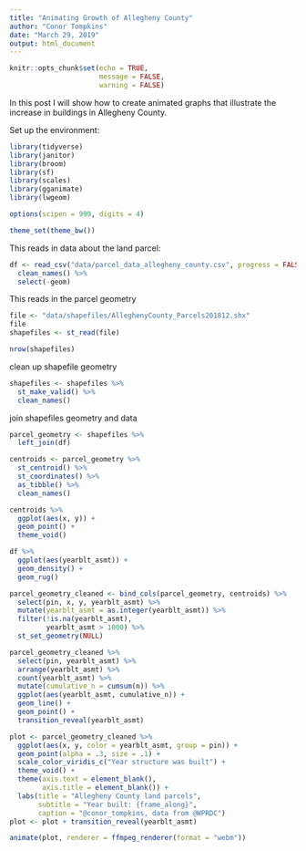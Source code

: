 ```yaml
---
title: "Animating Growth of Allegheny County"
author: "Conor Tompkins"
date: "March 29, 2019"
output: html_document
---
```


```r
knitr::opts_chunk$set(echo = TRUE,
                      message = FALSE,
                      warning = FALSE)
```

In this post I will show how to create animated graphs that illustrate the increase in buildings in Allegheny County.

Set up the environment:
```r
library(tidyverse)
library(janitor)
library(broom)
library(sf)
library(scales)
library(gganimate)
library(lwgeom)

options(scipen = 999, digits = 4)

theme_set(theme_bw())
```

This reads in data about the land parcel:
```r
df <- read_csv("data/parcel_data_allegheny_county.csv", progress = FALSE) %>% 
  clean_names() %>% 
  select(-geom)
```

This reads in the parcel geometry
```r
file <- "data/shapefiles/AlleghenyCounty_Parcels201812.shx"
file
shapefiles <- st_read(file)

nrow(shapefiles)
```

clean up shapefile geometry
```r
shapefiles <- shapefiles %>% 
  st_make_valid() %>% 
  clean_names()
```

join shapefiles geometry and data
```r
parcel_geometry <- shapefiles %>% 
  left_join(df)
```

```r
centroids <- parcel_geometry %>% 
  st_centroid() %>% 
  st_coordinates() %>% 
  as_tibble() %>% 
  clean_names()
```

```r
centroids %>% 
  ggplot(aes(x, y)) +
  geom_point() +
  theme_void()
```

```r
df %>% 
  ggplot(aes(yearblt_asmt)) +
  geom_density() +
  geom_rug()
```

```r
parcel_geometry_cleaned <- bind_cols(parcel_geometry, centroids) %>% 
  select(pin, x, y, yearblt_asmt) %>%
  mutate(yearblt_asmt = as.integer(yearblt_asmt)) %>% 
  filter(!is.na(yearblt_asmt),
         yearblt_asmt > 1000) %>% 
  st_set_geometry(NULL)
```

```r
parcel_geometry_cleaned %>% 
  select(pin, yearblt_asmt) %>% 
  arrange(yearblt_asmt) %>% 
  count(yearblt_asmt) %>% 
  mutate(cumulative_n = cumsum(n)) %>% 
  ggplot(aes(yearblt_asmt, cumulative_n)) +
  geom_line() +
  geom_point() +
  transition_reveal(yearblt_asmt)
```

```r
plot <- parcel_geometry_cleaned %>% 
  ggplot(aes(x, y, color = yearblt_asmt, group = pin)) +
  geom_point(alpha = .3, size = .1) +
  scale_color_viridis_c("Year structure was built") +
  theme_void() +
  theme(axis.text = element_blank(),
        axis.title = element_blank()) +
  labs(title = "Allegheny County land parcels",
       subtitle = "Year built: {frame_along}",
       caption = "@conor_tompkins, data from @WPRDC")
plot <- plot + transition_reveal(yearblt_asmt)
```

```r
animate(plot, renderer = ffmpeg_renderer(format = "webm"))
```